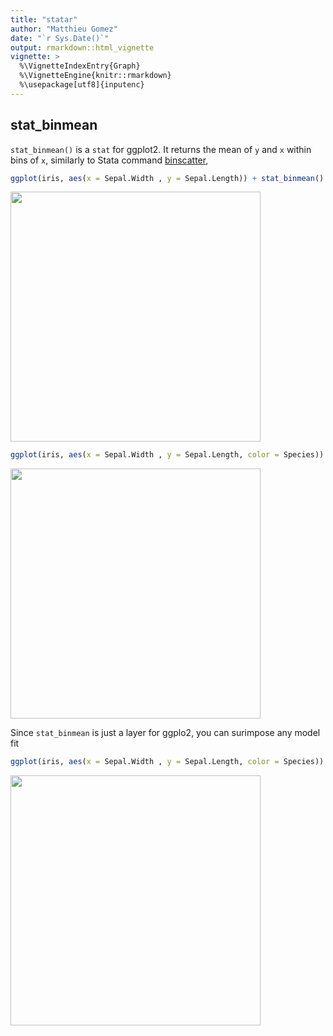 ```yaml
---
title: "statar"
author: "Matthieu Gomez"
date: "`r Sys.Date()`"
output: rmarkdown::html_vignette
vignette: >
  %\VignetteIndexEntry{Graph}
  %\VignetteEngine{knitr::rmarkdown}
  %\usepackage[utf8]{inputenc}
---
```


## stat_binmean

`stat_binmean()` is a `stat` for ggplot2. It returns the mean of `y` and `x` within bins of `x`, similarly to Stata command [binscatter](https://github.com/michaelstepner/binscatter),

```R
ggplot(iris, aes(x = Sepal.Width , y = Sepal.Length)) + stat_binmean()
```
<img src="output_2_0.png" height = "400">

```R
ggplot(iris, aes(x = Sepal.Width , y = Sepal.Length, color = Species)) + stat_binmean(n=10) 
```
<img src="output_3_0.png" height = "400">

Since `stat_binmean` is just a layer for ggplo2, you can surimpose any model fit 

```R
ggplot(iris, aes(x = Sepal.Width , y = Sepal.Length, color = Species)) + stat_binmean(n=10) + stat_smooth(method = "lm", se = FALSE)
```
<img src="output_4_0.png" height = "400">




